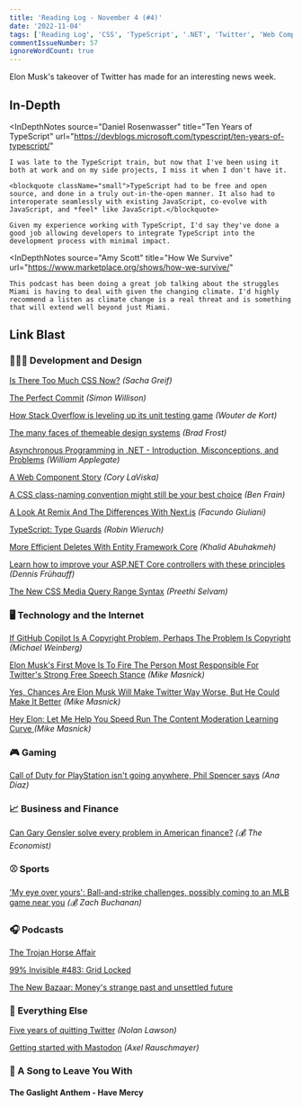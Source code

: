 ```yaml
---
title: 'Reading Log - November 4 (#4)'
date: '2022-11-04'
tags: ['Reading Log', 'CSS', 'TypeScript', '.NET', 'Twitter', 'Web Components']
commentIssueNumber: 57
ignoreWordCount: true
---
```


Elon Musk's takeover of Twitter has made for an interesting news week.

## In-Depth

<InDepthNotes
    source="Daniel Rosenwasser"
    title="Ten Years of TypeScript"
    url="https://devblogs.microsoft.com/typescript/ten-years-of-typescript/"
>
    I was late to the TypeScript train, but now that I've been using it both at work and on my side projects, I miss it when I don't have it.

    <blockquote className="small">TypeScript had to be free and open source, and done in a truly out-in-the-open manner. It also had to interoperate seamlessly with existing JavaScript, co-evolve with JavaScript, and *feel* like JavaScript.</blockquote>

    Given my experience working with TypeScript, I'd say they've done a good job allowing developers to integrate TypeScript into the development process with minimal impact.
</InDepthNotes>

<InDepthNotes
    source="Amy Scott"
    title="How We Survive"
    url="https://www.marketplace.org/shows/how-we-survive/"
>
    This podcast has been doing a great job talking about the struggles Miami is having to deal with given the changing climate. I'd highly recommend a listen as climate change is a real threat and is something that will extend well beyond just Miami.
</InDepthNotes>

## Link Blast

<h3 className="text">👨🏼‍💻 Development and Design</h3>

[Is There Too Much CSS Now?](https://css-tricks.com/is-there-too-much-css-now) *(Sacha Greif)*

[The Perfect Commit](https://simonwillison.net/2022/Oct/29/the-perfect-commit/) *(Simon Willison)*

[How Stack Overflow is leveling up its unit testing game](https://stackoverflow.blog/2022/07/04/how-stack-overflow-is-leveling-up-its-unit-testing-game/) *(Wouter de Kort)*

[The many faces of themeable design systems](https://bradfrost.com/blog/post/the-many-faces-of-themeable-design-systems/) *(Brad Frost)*

[Asynchronous Programming in .NET - Introduction, Misconceptions, and Problems](https://wapplegate.com/asynchronous-programming/) *(William Applegate)*

[A Web Component Story](https://www.abeautifulsite.net/posts/a-web-component-story/) *(Cory LaViska)*

[A CSS class-naming convention might still be your best choice](https://benfrain.com/a-css-class-naming-convention-might-still-be-your-best-choice/) *(Ben Frain)*

[A Look At Remix And The Differences With Next.js](https://www.smashingmagazine.com/2022/07/look-remix-differences-next/) *(Facundo Giuliani)*

[TypeScript: Type Guards](https://www.robinwieruch.de/typescript-type-guard/) *(Robin Wieruch)*

[More Efficient Deletes With Entity Framework Core](https://khalidabuhakmeh.com/more-efficient-deletes-with-entity-framework-core) *(Khalid Abuhakmeh)*

[Learn how to improve your ASP.NET Core controllers with these principles](https://dateo-software.de/blog/improve-your-asp-net-core-controllers) *(Dennis Frühauff)*

[The New CSS Media Query Range Syntax](https://css-tricks.com/the-new-css-media-query-range-syntax/) *(Preethi Selvam)*

<h3 className="text">🖥 Technology and the Internet</h3>

[If GitHub Copilot Is A Copyright Problem, Perhaps The Problem Is Copyright](https://www.techdirt.com/2022/10/25/if-github-copilot-is-a-copyright-problem-perhaps-the-problem-is-copyright) *(Michael Weinberg)*

[Elon Musk's First Move Is To Fire The Person Most Responsible For Twitter's Strong Free Speech Stance](https://www.techdirt.com/2022/10/28/elon-musks-first-move-is-to-fire-the-person-most-responsible-for-twitters-strong-free-speech-stance/) *(Mike Masnick)*

[Yes, Chances Are Elon Musk Will Make Twitter Way Worse, But He Could Make It Better](https://www.techdirt.com/2022/10/28/yes-chances-are-elon-musk-will-make-twitter-way-worse-but-he-could-make-it-better/) *(Mike Masnick)*

[Hey Elon: Let Me Help You Speed Run The Content Moderation Learning Curve ](https://www.techdirt.com/2022/11/02/hey-elon-let-me-help-you-speed-run-the-content-moderation-learning-curve/) *(Mike Masnick)*

<h3 className="text">🎮 Gaming</h3>

[Call of Duty for PlayStation isn't going anywhere, Phil Spencer says](https://www.polygon.com/23433295/call-of-duty-playstation-phil-spencer-xbox-interview) *(Ana Diaz)*

<h3 className="text">📈 Business and Finance</h3>

[Can Gary Gensler solve every problem in American finance?](https://www.economist.com/finance-and-economics/2022/10/26/can-gary-gensler-solve-every-problem-in-american-finance) *(💰 The Economist)*

<h3 className="text">⚾ Sports</h3>

['My eye over yours': Ball-and-strike challenges, possibly coming to an MLB game near you](https://theathletic.com/3744061/2022/10/31/mlb-abs-pitch-challenge-system/) *(💰 Zach Buchanan)*

<h3 className="text">🎧 Podcasts</h3>

[The Trojan Horse Affair](https://www.nytimes.com/interactive/2022/podcasts/trojan-horse-affair.html)

[99% Invisible #483: Grid Locked](https://99percentinvisible.org/episode/grid-locked/)

[The New Bazaar: Money's strange past and unsettled future](https://www.bazaaraudio.com/the-new-bazaar/moneys-strange-past-and-unsettled-future)

<h3 className="text">🎒 Everything Else</h3>

[Five years of quitting Twitter](https://nolanlawson.com/2022/02/02/five-years-of-quitting-twitter/) *(Nolan Lawson)*

[Getting started with Mastodon](https://2ality.com/2022/10/mastodon-getting-started.html) *(Axel Rauschmayer)*

<h3 className="text">🎵 A Song to Leave You With</h3>

#### The Gaslight Anthem - Have Mercy

<YouTubeEmbed
    id="monCFQJNBWI"
    title="The Gaslight Anthem - Have Mercy"
/>
